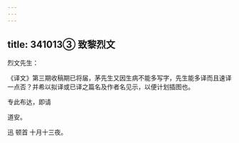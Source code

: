 ```yaml
---
---
---
```

title: 341013③ 致黎烈文
---




烈文先生：

《译文》第三期收稿期已将届，茅先生又因生病不能多写字，先生能多译而且速译一点否？并希以拟译或已译之篇名及作者名见示，以便计划插图也。

专此布达，即请

道安。

迅 顿首 十月十三夜。
